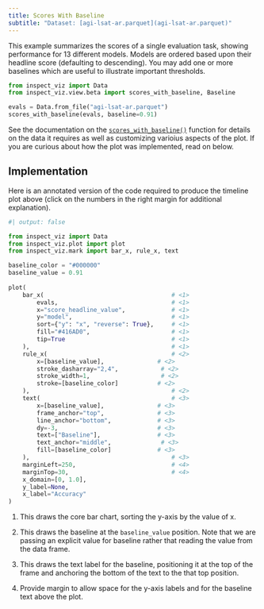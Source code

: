 ```yaml
---
title: Scores With Baseline
subtitle: "Dataset: [agi-lsat-ar.parquet](agi-lsat-ar.parquet)"
---
```


This example summarizes the scores of a single evaluation task, showing performance for 13 different models. Models are ordered based upon their headline score (defaulting to descending). You may add one or more baselines which
are useful to illustrate important thresholds.

```python
from inspect_viz import Data
from inspect_viz.view.beta import scores_with_baseline, Baseline

evals = Data.from_file("agi-lsat-ar.parquet")
scores_with_baseline(evals, baseline=0.91)
```

See the documentation on the [`scores_with_baseline()`](../../../reference/inspect_viz.view.qmd#scores_with_baseline) function for details on the data it requires as well as customizing varioius aspects of the plot. If you are curious about how the plot was implemented, read on below.


## Implementation

Here is an annotated version of the code required to produce the timeline plot above (click on the numbers in the right margin for additional explanation).

```python
#| output: false

from inspect_viz import Data
from inspect_viz.plot import plot
from inspect_viz.mark import bar_x, rule_x, text

baseline_color = "#000000"
baseline_value = 0.91
    
plot(
    bar_x(                                    # <1>
        evals,                                # <1>
        x="score_headline_value",             # <1>
        y="model",                            # <1>
        sort={"y": "x", "reverse": True},     # <1>
        fill="#416AD0",                       # <1>
        tip=True                              # <1>
    ),                                        # <1>
    rule_x(                                   # <2>
        x=[baseline_value],               # <2>
        stroke_dasharray="2,4",            # <2>
        stroke_width=1,                    # <2> 
        stroke=[baseline_color]           # <2>
    ),                                        # <2>
    text(                                     # <3>
        x=[baseline_value],               # <3>
        frame_anchor="top",               # <3>
        line_anchor="bottom",             # <3>
        dy=-3,                            # <3>
        text=["Baseline"],                # <3>
        text_anchor="middle",              # <3>
        fill=[baseline_color]             # <3>
    ),                                        # <3>
    marginLeft=250,                           # <4>
    marginTop=30,                             # <4>
    x_domain=[0, 1.0],
    y_label=None,
    x_label="Accuracy"
)
```


1. This draws the core bar chart, sorting the y-axis by the value of x.

2. This draws the baseline at the `baseline_value` position. Note that we are passing an explicit value for baseline rather that reading the value from the data frame.

3. This draws the text label for the baseline, positioning it at the top of the frame and anchoring the bottom of the text to the that top position.

4. Provide margin to allow space for the y-axis labels and for the baseline text above the plot.